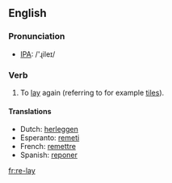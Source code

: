 ==English==
=== Pronunciation ===
*[[w:IPA|IPA]]: /'ɻileɪ/

=== Verb ===
{{irregverb|'''to re-lay'''|'''[[re-lays]]'''|'''[[re-laid]]'''|'''[[re-laid]]'''|'''[[re-laying]]'''}}

# To [[lay]] again (referring to for example [[tile]]s).

==== Translations ====
*Dutch: [[herleggen]]
*Esperanto: [[remeti]]
*French: [[remettre]]
*Spanish: [[reponer]]

[[fr:re-lay]]